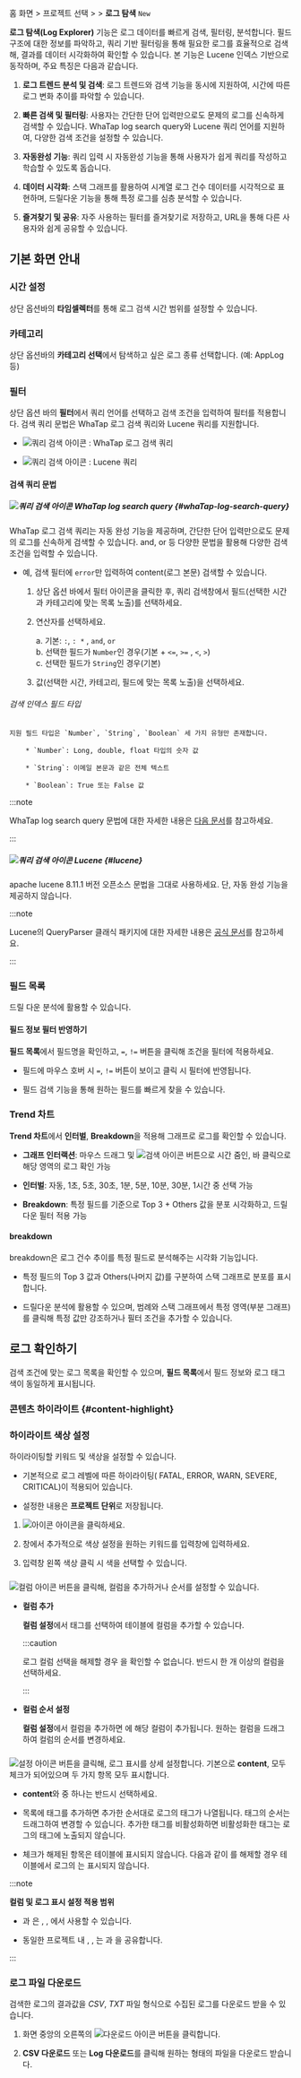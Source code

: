 
<Logroleview />

홈 화면 &gt; 프로젝트 선택 &gt; <Cmdname sid="side_log" className="uitext" /> &gt; **로그 탐색** <code className="newfunc">New</code>

**로그 탐색(Log Explorer)** 기능은 로그 데이터를 빠르게 검색, 필터링, 분석합니다. 필드 구조에 대한 정보를 파악하고, 쿼리 기반 필터링을 통해 필요한 로그를 효율적으로 검색해, 결과를 데이터 시각화하여 확인할 수 있습니다. 본 기능은 Lucene 인덱스 기반으로 동작하며, 주요 특징은 다음과 같습니다. 

1. **로그 트렌드 분석 및 검색**: 로그 트렌드와 검색 기능을 동시에 지원하여, 시간에 따른 로그 변화 추이를 파악할 수 있습니다.

1. **빠른 검색 및 필터링**: 사용자는 간단한 단어 입력만으로도 문제의 로그를 신속하게 검색할 수 있습니다. WhaTap log search query와 Lucene 쿼리 언어를 지원하여, 다양한 검색 조건을 설정할 수 있습니다.

1. **자동완성 기능**: 쿼리 입력 시 자동완성 기능을 통해 사용자가 쉽게 쿼리를 작성하고 학습할 수 있도록 돕습니다.

1. **데이터 시각화**: 스택 그래프를 활용하여 시계열 로그 건수 데이터를 시각적으로 표현하며, 드릴다운 기능을 통해 특정 로그를 심층 분석할 수 있습니다.

1. **즐겨찾기 및 공유**: 자주 사용하는 필터를 즐겨찾기로 저장하고, URL을 통해 다른 사용자와 쉽게 공유할 수 있습니다.

## 기본 화면 안내 

<ImgLang img='apm-log-log-explorer-new.png' desc='log-explorer-new' />

### 시간 설정

상단 옵션바의 **타임셀렉터**를 통해 로그 검색 시간 범위를 설정할 수 있습니다.

### 카테고리

상단 옵션바의 **카테고리 선택**에서 탐색하고 싶은 로그 종류 선택합니다. (예: AppLog 등)

### 필터

상단 옵션 바의 **필터**에서 쿼리 언어를 선택하고 검색 조건을 입력하여 필터를 적용합니다. 검색 쿼리 문법은 WhaTap 로그 검색 쿼리와 Lucene 쿼리를 지원합니다.

* ![쿼리 검색 아이콘](/img/ic-filter-whatap-query.svg) : WhaTap 로그 검색 쿼리

* ![쿼리 검색 아이콘](/img/ic-filter-lucene.svg) : Lucene 쿼리

#### 검색 쿼리 문법

##### ![쿼리 검색 아이콘](/img/ico-log-search-query.svg) WhaTap log search query {#whaTap-log-search-query}

WhaTap 로그 검색 쿼리는 자동 완성 기능을 제공하며, 간단한 단어 입력만으로도 문제의 로그를 신속하게 검색할 수 있습니다. and, or 등 다양한 문법을 활용해 다양한 검색 조건을 입력할 수 있습니다.

* 예, 검색 필터에 `error`만 입력하여 content(로그 본문) 검색할 수 있습니다.

    1. 상단 옵션 바에서 필터 아이콘을 클릭한 후, 쿼리 검색창에서 필드(선택한 시간과 카테고리에 맞는 목록 노출)를 선택하세요. 

    1. 연산자를 선택하세요.

        a. 기본: `:`, `: *` , `and`, `or` <br/>
        b. 선택한 필드가 `Number`인 경우(기본 + `<=`, `>=` , `<`, `>`) <br/>
        c. 선택한 필드가 `String`인 경우(기본)

    1. 값(선택한 시간, 카테고리, 필드에 맞는 목록 노출)을 선택하세요.

###### 검색 인덱스 필드 타입

    지원 필드 타입은 `Number`, `String`, `Boolean` 세 가지 유형만 존재합니다.

        * `Number`: Long, double, float 타입의 숫자 값

        * `String`: 이메일 본문과 같은 전체 텍스트

        * `Boolean`: True 또는 False 값

:::note 

WhaTap log search query 문법에 대한 자세한 내용은 [다음 문서](https://docs.whatap.io/log/log-search-query)를 참고하세요.

:::

##### ![쿼리 검색 아이콘](/img/ico-log-search-lucene.svg) Lucene {#lucene}

apache lucene 8.11.1 버전 오픈소스 문법을 그대로 사용하세요. 단, 자동 완성 기능을 제공하지 않습니다.

:::note 

Lucene의 QueryParser 클래식 패키지에 대한 자세한 내용은 [공식 문서](https://lucene.apache.org/core/8_11_1/queryparser/org/apache/lucene/queryparser/classic/package-summary.html#Overview)를 참고하세요.

:::

### 필드 목록

드릴 다운 분석에 활용할 수 있습니다.

#### 필드 정보 필터 반영하기

**필드 목록**에서 필드명을 확인하고, `=`, `!=` 버튼을 클릭해 조건을 필터에 적용하세요.

* 필드에 마우스 호버 시 `=`, `!=` 버튼이 보이고 클릭 시 필터에 반영됩니다.

* 필드 검색 기능을 통해 원하는 필드를 빠르게 찾을 수 있습니다.

### Trend 차트

**Trend 차트**에서 **인터벌**, **Breakdown**을 적용해 그래프로 로그를 확인할 수 있습니다. 

* **그래프 인터랙션**: 마우스 드래그 및 ![검색 아이콘](/img/ic-search.svg) 버튼으로 시간 줌인, 바 클릭으로 해당 영역의 로그 확인 가능

* **인터벌**: 자동, 1초, 5초, 30초, 1분, 5분, 10분, 30분, 1시간 중 선택 가능

* **Breakdown**: 특정 필드를 기준으로 Top 3 + Others 값을 분포 시각화하고, 드릴다운 필터 적용 가능

#### breakdown

breakdown은 로그 건수 추이를 특정 필드로 분석해주는 시각화 기능입니다. 

* 특정 필드의 Top 3 값과 Others(나머지 값)를 구분하여 스택 그래프로 분포를 표시합니다.

* 드릴다운 분석에 활용할 수 있으며, 범례와 스택 그래프에서 특정 영역(부분 그래프)를 클릭해 특정 값만 강조하거나 필터 조건을 추가할 수 있습니다.

## 로그 확인하기

검색 조건에 맞는 로그 목록을 확인할 수 있으며, **필드 목록**에서 필드 정보와 로그 태그 색이 동일하게 표시됩니다. 

### 콘텐츠 하이라이트 {#content-highlight}


<Logcontentshighlight />

### 하이라이트 색상 설정

하이라이팅할 키워드 및 색상을 설정할 수 있습니다.

* 기본적으로 로그 레벨에 따른 하이라이팅( <span class='logft'>FATAL</span>, <span class='loger'>ERROR</span>, <span class='logwr'>WARN</span>, <span class='logft'>SEVERE</span>,  <span class='logft'>CRITICAL</span>)이 적용되어 있습니다.

* 설정한 내용은 **프로젝트 단위**로 저장됩니다. 

1. ![아이콘](/img/ic-highlight.svg) 아이콘을 클릭하세요.

1. <Cmdname sid="highlight" className="uitext" /> 창에서 추가적으로 색상 설정을 원하는 키워드를 입력창에 입력하세요. 

1. 입력창 왼쪽 색상 클릭 시 색을 선택할 수 있습니다.

### <Cmdname sid="column_settings" className="uitext" /> 

![컬럼 아이콘](/img/ic-column.svg) 버튼을 클릭해, 컬럼을 추가하거나 순서를 설정할 수 있습니다. 

* **컬럼 추가**

    **컬럼 설정**에서 태그를 선택하여 테이블에 컬럼을 추가할 수 있습니다. 

    :::caution

    로그 컬럼 선택을 해제할 경우 <Cmdname sid="ITM08349" className="uitext" />을 확인할 수 없습니다. 반드시 한 개 이상의 컬럼을 선택하세요. 

    :::

* **컬럼 순서 설정**

    **컬럼 설정**에서 컬럼을 추가하면 <Cmdname sid="TTL06055" className="uitext" />에 해당 컬럼이 추가됩니다. 원하는 컬럼을 드래그하여 컬럼의 순서를 변경하세요.

### <Cmdname sid="ITM08349" className="uitext" />

![설정 아이콘](/img/ic-setting.svg) 버튼을 클릭해, 로그 표시를 상세 설정합니다. 기본으로 **content**, <Cmdname sid="tag" className="uitext" /> 모두 체크가 되어있으며 두 가지 항목 모두 표시합니다.  

* **content**와 <Cmdname sid="tag" className="uitext" /> 중 하나는 반드시 선택하세요. 

* <Cmdname sid="tag_management" className="uitext" /> 목록에 태그를 추가하면 추가한 순서대로 로그의 태그가 나열됩니다. 태그의 순서는 드래그하여 변경할 수 있습니다. 추가한 태그를 비활성화하면 비활성화한 태그는 로그의 태그에 노출되지 않습니다.

* 체크가 해제된 항목은 테이블에 표시되지 않습니다. 다음과 같이 <Cmdname sid="tag" className="uitext" />를 해제할 경우 테이블에서 로그의 <Cmdname sid="tag" className="uitext" />는 표시되지 않습니다.

    <ImgLang img='log-table-contents-remove-tag.png' desc='log table contents remove tag sc'/>

:::note 

**컬럼 및 로그 표시 설정 적용 범위**

* <Cmdname sid="column_settings" className="uitext" />과 <Cmdname sid="ITM08349" className="uitext" />은 <Cmdname sid="logTail" className="uitext" />, <Cmdname sid="side_logSearch" className="uitext" />, <Cmdname sid="logExplorer" className="uitext" />에서 사용할 수 있습니다. 

* 동일한 프로젝트 내 <Cmdname sid="side_logTail" className="uitext" />, <Cmdname sid="side_logSearch" className="uitext" />, <Cmdname sid="side_logExplorer" className="uitext" />는 <Cmdname sid="column_settings" className="uitext" />과 <Cmdname sid="ITM08349" className="uitext" />을 공유합니다. 

:::

### 로그 파일 다운로드

검색한 로그의 결과값을 *CSV*, *TXT* 파일 형식으로 수집된 로그를 다운로드 받을 수 있습니다. 

1. 화면 중앙의 오른쪽의 ![다운로드 아이콘](/img/ico-download.svg) <Cmdname sid="download" className="uitext" /> 버튼을 클릭합니다.

1. **CSV 다운로드** 또는 **Log 다운로드**를 클릭해 원하는 형태의 파일을 다운로드 받습니다. 